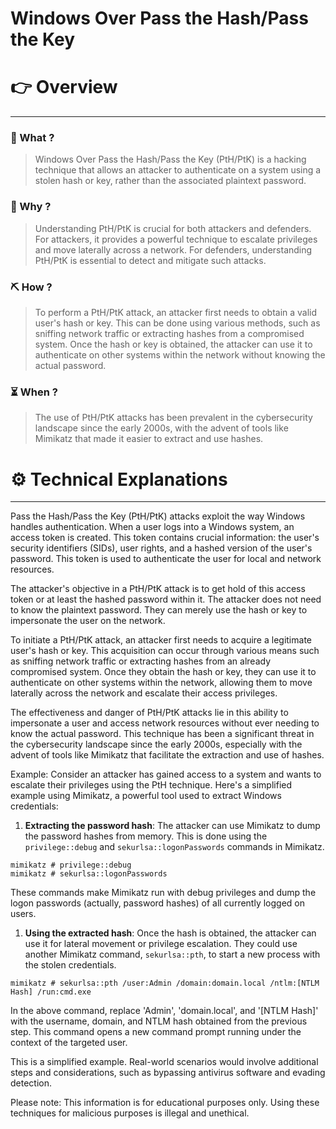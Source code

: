# Windows Over Pass the Hash/Pass the Key


# 👉 Overview

---

### 👀 What ?

> Windows Over Pass the Hash/Pass the Key (PtH/PtK) is a hacking technique that allows an attacker to authenticate on a system using a stolen hash or key, rather than the associated plaintext password.
> 

### 🧐 Why ?

> Understanding PtH/PtK is crucial for both attackers and defenders. For attackers, it provides a powerful technique to escalate privileges and move laterally across a network. For defenders, understanding PtH/PtK is essential to detect and mitigate such attacks.
> 

### ⛏️ How ?

> To perform a PtH/PtK attack, an attacker first needs to obtain a valid user's hash or key. This can be done using various methods, such as sniffing network traffic or extracting hashes from a compromised system. Once the hash or key is obtained, the attacker can use it to authenticate on other systems within the network without knowing the actual password.
> 

### ⏳ When ?

> The use of PtH/PtK attacks has been prevalent in the cybersecurity landscape since the early 2000s, with the advent of tools like Mimikatz that made it easier to extract and use hashes.
> 

# ⚙️ Technical Explanations

---

Pass the Hash/Pass the Key (PtH/PtK) attacks exploit the way Windows handles authentication. When a user logs into a Windows system, an access token is created. This token contains crucial information: the user's security identifiers (SIDs), user rights, and a hashed version of the user's password. This token is used to authenticate the user for local and network resources.

The attacker's objective in a PtH/PtK attack is to get hold of this access token or at least the hashed password within it. The attacker does not need to know the plaintext password. They can merely use the hash or key to impersonate the user on the network.

To initiate a PtH/PtK attack, an attacker first needs to acquire a legitimate user's hash or key. This acquisition can occur through various means such as sniffing network traffic or extracting hashes from an already compromised system. Once they obtain the hash or key, they can use it to authenticate on other systems within the network, allowing them to move laterally across the network and escalate their access privileges.

The effectiveness and danger of PtH/PtK attacks lie in this ability to impersonate a user and access network resources without ever needing to know the actual password. This technique has been a significant threat in the cybersecurity landscape since the early 2000s, especially with the advent of tools like Mimikatz that facilitate the extraction and use of hashes.

Example:
Consider an attacker has gained access to a system and wants to escalate their privileges using the PtH technique. Here's a simplified example using Mimikatz, a powerful tool used to extract Windows credentials:

1. **Extracting the password hash**: The attacker can use Mimikatz to dump the password hashes from memory. This is done using the `privilege::debug` and `sekurlsa::logonPasswords` commands in Mimikatz.

```
mimikatz # privilege::debug
mimikatz # sekurlsa::logonPasswords

```

These commands make Mimikatz run with debug privileges and dump the logon passwords (actually, password hashes) of all currently logged on users.

1. **Using the extracted hash**: Once the hash is obtained, the attacker can use it for lateral movement or privilege escalation. They could use another Mimikatz command, `sekurlsa::pth`, to start a new process with the stolen credentials.

```
mimikatz # sekurlsa::pth /user:Admin /domain:domain.local /ntlm:[NTLM Hash] /run:cmd.exe

```

In the above command, replace 'Admin', 'domain.local', and '[NTLM Hash]' with the username, domain, and NTLM hash obtained from the previous step. This command opens a new command prompt running under the context of the targeted user.

This is a simplified example. Real-world scenarios would involve additional steps and considerations, such as bypassing antivirus software and evading detection.

Please note: This information is for educational purposes only. Using these techniques for malicious purposes is illegal and unethical.
